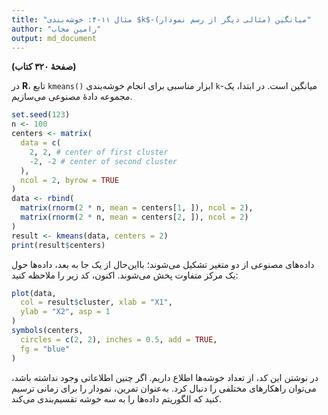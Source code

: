 ```yaml
---
title: "مثال ۱۱-۴: خوشه‌بندی $k$-میانگین (مثالی دیگر از رسم نمودار)"
author: "رامین مجاب"
output: md_document
---
```


**(صفحهٔ ۳۲۰ کتاب)**

در **R**، تابع `kmeans()` ابزار مناسبی برای انجام خوشه‌بندی `k`-میانگین است. در ابتدا، یک مجموعه دادهٔ مصنوعی می‌سازیم.  	
```r
set.seed(123)
n <- 100
centers <- matrix(
  data = c(
    2, 2, # center of first cluster
    -2, -2 # center of second cluster
  ),
  ncol = 2, byrow = TRUE
)
data <- rbind(
  matrix(rnorm(2 * n, mean = centers[1, ]), ncol = 2),
  matrix(rnorm(2 * n, mean = centers[2, ]), ncol = 2)
)
result <- kmeans(data, centers = 2)
print(result$centers)
```

داده‌های مصنوعی از دو متغیر تشکیل می‌شوند؛  بااین‌حال از یک جا به بعد، داده‌ها حول یک مرکز متفاوت پخش می‌شوند. اکنون، کد زیر را ملاحظه کنید:


```r
plot(data,
  col = result$cluster, xlab = "X1",
  ylab = "X2", asp = 1
)
symbols(centers,
  circles = c(2, 2), inches = 0.5, add = TRUE,
  fg = "blue"
)
```

در نوشتن این کد، از تعداد خوشه‌ها اطلاع داریم. اگر چنین اطلاعاتی وجود نداشته باشد، می‌توان راهکارهای مختلفی را دنبال کرد. به‌عنوان تمرین، نمودار را برای زمانی ترسیم کنید که الگوریتم داده‌ها را به سه خوشه تقسیم‌بندی می‌کند.


